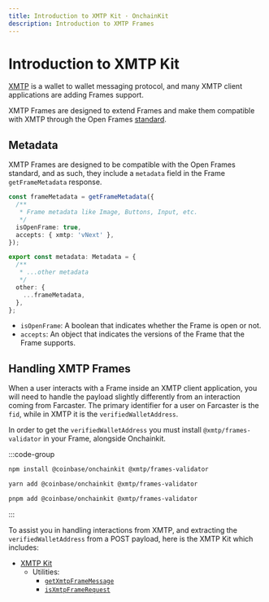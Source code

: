 ```yaml
---
title: Introduction to XMTP Kit · OnchainKit
description: Introduction to XMTP Frames
---
```


# Introduction to XMTP Kit

[XMTP](https://xmtp.org/) is a wallet to wallet messaging protocol, and many XMTP client applications are adding Frames support.

XMTP Frames are designed to extend Frames and make them compatible with XMTP through the Open Frames [standard](https://github.com/open-frames/standard).

## Metadata

XMTP Frames are designed to be compatible with the Open Frames standard, and as such, they include a `metadata` field in the Frame `getFrameMetadata` response.

```ts
const frameMetadata = getFrameMetadata({
  /**
   * Frame metadata like Image, Buttons, Input, etc.
   */
  isOpenFrame: true,
  accepts: { xmtp: 'vNext' },
});

export const metadata: Metadata = {
  /**
   * ...other metadata
   */
  other: {
    ...frameMetadata,
  },
};
```
- `isOpenFrame`: A boolean that indicates whether the Frame is open or not.
- `accepts`: An object that indicates the versions of the Frame that the Frame supports.

## Handling XMTP Frames


When a user interacts with a Frame inside an XMTP client application, you will need to handle the payload slightly differently from an interaction coming from Farcaster. The primary identifier for a user on Farcaster is the `fid`, while in XMTP it is the `verifiedWalletAddress`.

In order to get the `verifiedWalletAddress` you must install `@xmtp/frames-validator` in your Frame, alongside Onchainkit.

:::code-group

```bash [npm]
npm install @coinbase/onchainkit @xmtp/frames-validator
```

```bash [yarn]
yarn add @coinbase/onchainkit @xmtp/frames-validator
```

```bash [pnpm]
pnpm add @coinbase/onchainkit @xmtp/frames-validator
```

:::

To assist you in handling interactions from XMTP, and extracting the `verifiedWalletAddress` from a POST payload, here is the XMTP Kit which includes:

- [XMTP Kit](/xmtp/introduction)
  - Utilities:
    - [`getXmtpFrameMessage`](/xmtp/get-xmtp-frame-message)
    - [`isXmtpFrameRequest`](/xmtp/is-xmtp-frame-request)

